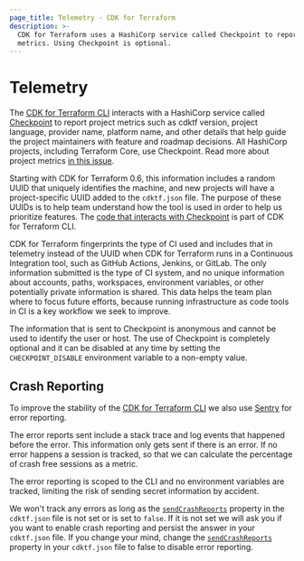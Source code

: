 ```yaml
---
page_title: Telemetry - CDK for Terraform
description: >-
  CDK for Terraform uses a HashiCorp service called Checkpoint to report project
  metrics. Using Checkpoint is optional.
---
```


# Telemetry

The [CDK for Terraform CLI](/terraform/cdktf/cli-reference/cli-configuration) interacts with a HashiCorp service called [Checkpoint](https://checkpoint.hashicorp.com) to report project metrics such as cdktf version, project language, provider name, platform name, and other details that help guide the project maintainers with feature and roadmap decisions. All HashiCorp projects, including Terraform Core, use Checkpoint. Read more about project metrics [in this issue](https://github.com/hashicorp/terraform-cdk/issues/325).

Starting with CDK for Terraform 0.6, this information includes a random UUID that uniquely identifies the machine, and new projects will have a project-specific UUID added to the `cdktf.json` file. The purpose of these UUIDs is to help team understand how the tool is used in order to help us prioritize features. The [code that interacts with Checkpoint](https://github.com/hashicorp/terraform-cdk/blob/main/packages/cdktf-cli/lib/checkpoint.ts) is part of CDK for Terraform CLI.

CDK for Terraform fingerprints the type of CI used and includes that in telemetry instead of the UUID when CDK for Terraform runs in a Continuous Integration tool, such as GitHub Actions, Jenkins, or GitLab. The only information submitted is the type of CI system, and no unique information about accounts, paths, workspaces, environment variables, or other potentially private information is shared. This data helps the team plan where to focus future efforts, because running infrastructure as code tools in CI is a key workflow we seek to improve.

The information that is sent to Checkpoint is anonymous and cannot be used to identify the user or host. The use of Checkpoint is completely optional and it can be disabled at any time by setting the `CHECKPOINT_DISABLE` environment variable to a non-empty value.

## Crash Reporting

To improve the stability of the [CDK for Terraform CLI](/terraform/cdktf/cli-reference/cli-configuration) we also use [Sentry](https://sentry.io/) for error reporting.

The error reports sent include a stack trace and log events that happened before the error. This information only gets sent if there is an error. If no error happens a session is tracked, so that we can calculate the percentage of crash free sessions as a metric.

The error reporting is scoped to the CLI and no environment variables are tracked, limiting the risk of sending secret information by accident.

We won't track any errors as long as the [`sendCrashReports`](/terraform/cdktf/create-and-deploy/configuration-file#enable-crash-reporting-for-the-cli) property in the `cdktf.json` file is not set or is set to `false`. If it is not set we will ask you if you want to enable crash reporting and persist the answer in your `cdktf.json` file.
If you change your mind, change the [`sendCrashReports`](/terraform/cdktf/create-and-deploy/configuration-file#enable-crash-reporting-for-the-cli) property in your `cdktf.json` file to false to disable error reporting.
